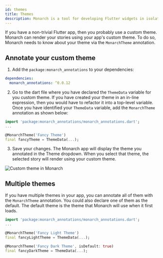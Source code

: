```yaml
---
id: themes
title: Themes
description: Monarch is a tool for developing Flutter widgets in isolation. It makes it super easy to build widgets for complex UIs.
---
```


If you have a non-trivial Flutter app, then you probably use a custom theme. 
Monarch can render your stories using your app's custom theme. To do so, Monarch 
needs to know about your theme via the `MonarchTheme` annotation. 

## Annotate your custom theme
1. Add the `package:monarch_annotations` to your dependencies:
```yaml
dependencies:
  monarch_annotations: ^0.0.12
``` 

2. Go to the dart file where you have declared the `ThemeData` variable 
for you custom theme. 
If you have created your theme in an in-line expression, then you would have
to refactor it into a top-level variable. Once you have identified your 
`ThemeData` variable, add the `MonarchTheme` annotation as shown below:
```dart
import 'package:monarch_annotations/monarch_annotations.dart';
...

@MonarchTheme('Fancy Theme')
final fancyTheme = ThemeData(...);
```

3. Save your changes. The Monarch app will display the theme you annotated in the 
Theme dropdown. When you select that theme, the selected story will render using
your custom theme.

![Custom theme in Monarch](./assets/macos_theme_dropdown_fancy_theme.png)

## Multiple themes
If you have multiple themes in your app, you can annotate all of them with the 
`MonarchTheme` annotation. You could also declare one of them as the default. 
The default theme is the theme that Monarch will use when it first loads.

```dart
import 'package:monarch_annotations/monarch_annotations.dart';
...

@MonarchTheme('Fancy Light Theme')
final fancyLightTheme = ThemeData(...);

@MonarchTheme('Fancy Dark Theme', isDefault: true)
final fancyDarkTheme = ThemeData(...);

```
